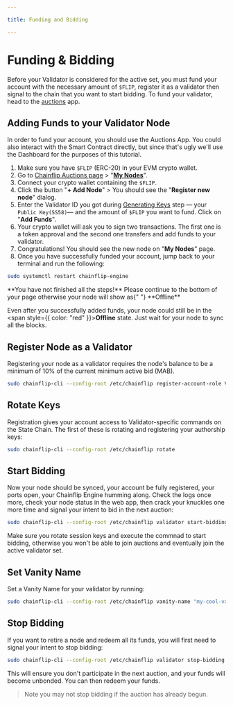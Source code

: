 ```yaml
---

title: Funding and Bidding

---
```



# Funding & Bidding

Before your Validator is considered for the active set, you must fund your account with the necessary amount of `$FLIP`, register it as a validator then signal to the chain that you want to start bidding.
To fund your validator, head to the [auctions](https://auctions.chainflip.io/) app.

## Adding Funds to your Validator Node

In order to fund your account, you should use the Auctions App. You could also interact with the Smart Contract directly, but since that's ugly we'll use the Dashboard for the purposes of this tutorial.

1. Make sure you have `$FLIP` (ERC-20) in your EVM crypto wallet.
2. Go to [Chainflip Auctions page](https://auctions.chainflip.io/) > "[**My Nodes**](https://auctions.chainflip.io/nodes)".
3. Connect your crypto wallet containing the `$FLIP`.
4. Click the button "**+ Add Node**" > You should see the "**Register new node**" dialog.
5. Enter the Validator ID you got during [Generating Keys](../validator-setup/keys.md) step — your `Public Key(SS58)`— and the amount of `$FLIP` you want to fund. Click on "**Add Funds**".
6. Your crypto wallet will ask you to sign two transactions. The first one is a token approval and the second one transfers and add funds to your validator.
7. Congratulations! You should see the new node on "**My Nodes**" page.
8. Once you have successfully funded your account, jump back to your terminal and run the following:

```bash copy
sudo systemctl restart chainflip-engine
```

<Callout type="warning">
  **You have not finished all the steps!** Please continue to the bottom of your
  page otherwise your node will show as{" "}
  <span style={{ color: "red" }}>**Offline**</span>
</Callout>

Even after you successfully added funds, your node could still be in the <span style={{ color: "red" }}>**Offline**</span> state. Just wait for your node
to sync all the blocks.

## Register Node as a Validator

Registering your node as a validator requires the node's balance to be a minimum of 10% of the current minimum active bid (MAB).

```bash copy
sudo chainflip-cli --config-root /etc/chainflip register-account-role Validator
```

## Rotate Keys

Registration gives your account access to Validator-specific commands on the State Chain. The first of these is rotating and registering your authorship keys:

```bash copy
sudo chainflip-cli --config-root /etc/chainflip rotate
```

## Start Bidding

Now your node should be synced, your account be fully registered, your ports open, your Chainflip Engine humming along. Check the logs once more, check your node status in the web app, then crack your knuckles one more time and signal your intent to bid in the next auction:

```bash copy
sudo chainflip-cli --config-root /etc/chainflip validator start-bidding
```

<Callout type="warning">
Make sure you rotate session keys and execute the commnad to start bidding, otherwise you won't be able to join auctions and eventually join the active validator set.
</Callout>

## Set Vanity Name

Set a Vanity Name for your validator by running:

```bash copy
sudo chainflip-cli --config-root /etc/chainflip vanity-name "my-cool-validator 😎"
```

## Stop Bidding

If you want to retire a node and redeem all its funds, you will first need to signal your intent to stop bidding:

```bash copy
sudo chainflip-cli --config-root /etc/chainflip validator stop-bidding
```

This will ensure you don't participate in the next auction, and your funds will become unbonded. You can then redeem your funds.

> Note you may not stop bidding if the auction has already begun.
